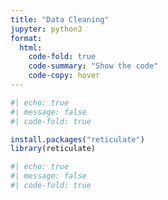 ```yaml
---
title: "Data Cleaning"
jupyter: python3
format:
  html:
    code-fold: true
    code-summary: "Show the code"
    code-copy: hover
---
```


```r
#| echo: true
#| message: false
#| code-fold: true

install.packages("reticulate")
library(reticulate)

```

```python
#| echo: true
#| message: false
#| code-fold: true


```